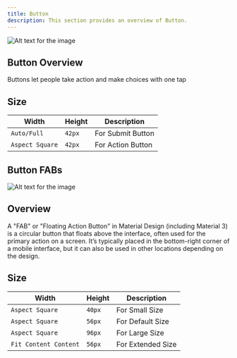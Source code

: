 ```yaml
---
title: Button
description: This section provides an overview of Button.
---
```


![Alt text for the image](https://gitlab.com/unaivan/assets/-/raw/master/energeek/design/mobile/button.webp)

## Button Overview

Buttons let people take action and make choices with one tap

## Size

| Width    | Height   | Description                          |
| ------------ | ------ | ------------------------------------ |
| `Auto/Full`  | `42px` | For Submit Button       |
| `Aspect Square` | `42px` | For Action Button|



## Button FABs

![Alt text for the image](https://gitlab.com/unaivan/assets/-/raw/master/energeek/design/mobile/button-fabs.webp)

## Overview

A "FAB" or "Floating Action Button" in Material Design (including Material 3) is a circular button that floats above the interface, often used for the primary action on a screen. It’s typically placed in the bottom-right corner of a mobile interface, but it can also be used in other locations depending on the design.

## Size

| Width    | Height   | Description                          |
| ------------ | ------ | ------------------------------------ |
| `Aspect Square`  | `40px` | For Small Size       |
| `Aspect Square` | `56px` | For Default Size|
| `Aspect Square` | `96px` | For Large Size|
| `Fit Content Content` | `56px` | For Extended Size|